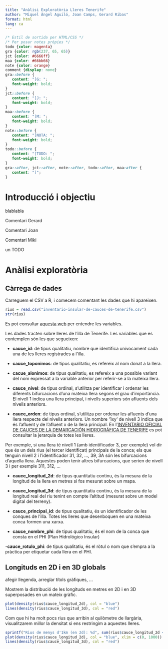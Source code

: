 ```yaml
---
title: "Anàlisi Exploratòria Lleres Tenerife"
author: "Miquel Àngel Aguiló, Joan Camps, Gerard Ribas"
format: html
lang: ca
---
```


```css
/* Estil de sortida per HTML/CSS */
/* Per posar notes pròpies */
todo {color: magenta}
gra {color: rgb(237, 65, 65)}
jct {color: #6666ff}
maa {color: #66bb66}
note {color: orange}
comment {display: none}
gra::before {
   content: "[G: ";
   font-weight: bold;
}
jct::before {
   content: "[J: ";
   font-weight: bold;
}
maa::before {
   content: "[M: ";
   font-weight: bold;
}
note::before {
   content: "[NOTA: ";
   font-weight: bold;
}
todo::before {
   content: "[TODO: ";
   font-weight: bold;
}
gra::after, jct::after, note::after, todo::after, maa:after {
   content: "]";
}
```

# Introducció i objectiu

blablabla

<gra>Comentari Gerard</gra>

<jct>Comentari Joan</jct>

<maa>Comentari Miki</maa>

<todo>un TODO</todo>

# Anàlisi exploratòria

## Càrrega de dades

Carreguem el CSV a R, i comecem comentant les dades que hi apareixen.

```r
rius = read.csv("inventario-insular-de-cauces-de-tenerife.csv")
str(rius)
```

Es pot consultar [aquesta web](https://datos.tenerife.es/es/datos/tablero?resourceId=f630dd85-9e4f-45f6-8bd4-212924a8a0b0) per entendre les variables.

Les dades tracten sobre lleres de l'illa de Tenerife. Les variables que es contemplen són les que segueixen:

-   **cauce_id**: de tipus qualitatiu, nombre que identifica unívocament cada una de les lleres registrades a l'illa.

-   **cauce_toponimos**: de tipus qualitatiu, es refereix al nom donat a la llera.

-   **cacue_alonimos**: de tipus qualitatiu, es refereix a una possible variant del nom expressat a la variable anterior per referir-se a la mateixa llera.

-   **cauce_nivel**: de tipus ordinal, s'utilitza per identificar i ordenar les diferents bifurcacions d'una mateixa llera segons el grau d'importància. El nivell 1 indica una llera principal, i nivells superiors són afluents dels nivells anteriors.

-   **cauce_orden**: de tipus ordinal, s'utilitza per ordenar les afluents d'una llera respecte del nivells anteriors. Un nombre '1xy' de nivell 3 indica que és l'afluent y de l'afluent x de la llera principal. En l'[INVENTARIO OFICIAL DE CAUCES DE LA DEMARCACIÓN HIDROGRÁFICA DE TENERIFE](https://www.aguastenerife.org/images/pdf/PHT1erCiclo/III-DocumentoGestionGobernanza/III-1-Normativa/III-1-2-Anejos/III-1-2-Anejo4-InventarioCauces.pdf) es pot consultar la jerarquia de totes les lleres.

Per exemple, si una llera té nivell 1 (amb identificador 3, per exemple) vol dir que és un dels rius (el tercer identificat) principals de la conca; els que tenguin nivell 2 i l'identificador 31, 32, ..., 39, 3A són les bifurcacions d'aquella llera. Aquestes poden tenir altres bifurcacions, que serien de nivell 3 i per exemple 311, 312, ...

- **cauce_longitud_2d**: de tipus quantitatiu continu, és la mesura de la longitud de la llera en metres si fos mesurat sobre un mapa.

- **cauce_longitud_3d**: de tipus quantitatiu continu, és la mesura de la longitud real del riu tenint en compte l'altitud (mesurat sobre un model digital del terreny).

- **cauce_principal_id**: de tipus qualitatiu, és un identificador de les conques de l'illa. Totes les lleres que desenboquen en una mateixa conca formen una xarxa.

- **cauce_nombre_phi**: de tipus qualitatiu, és el nom de la conca que consta en el PHI (Plan Hidrológico Insular)

-**cauce_rotulo_phi**: de tipus qualitatiu, és el ròtul o nom que s'empra a la pràctica per etiquetar cada llera en el PHI.

## Longituds en 2D i en 3D globals

<todo> afegir llegenda, arreglar títols gràfiques, ... </todo>

Mostrem la distribució de les longituds en metres en 2D i en 3D superposades en un mateix gràfic.

```r
plot(density(rius$cauce_longitud_2d), col = "blue")
lines(density(rius$cauce_longitud_3d), col = "red")
```

Com que hi ha molt pocs rius que arribin al quilòmetre de llargària, visualitzarem millor la densitat si ens restringim a aquestes lleres.

```r
sprintf("Rius de menys d'1km (en 2d): %d", sum(rius$cauce_longitud_2d < 1000))
plot(density(rius$cauce_longitud_2d), col = "blue", xlim = c(0, 1000))
lines(density(rius$cauce_longitud_3d), col = "red")
```
